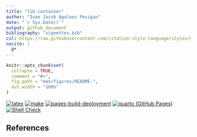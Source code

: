 ```yaml
---
title: "lib-container"
author: "Ivan Jacob Agaloos Pesigan"
date: "`r Sys.Date()`"
output: github_document
bibliography: "vignettes.bib"
csl: https://raw.githubusercontent.com/citation-style-language/styles/master/apa.csl
nocite: |
  @*
---
```


<!-- README.md is generated from .setup/readme/README.Rmd. Please edit that file -->

```r
knitr::opts_chunk$set(
  collapse = TRUE,
  comment = "#>",
  fig.path = "man/figures/README-",
  out.width = "100%"
)
```

<!-- badges: start -->
[![latex](https://github.com/ijapesigan/lib-container/actions/workflows/latex.yml/badge.svg)](https://github.com/ijapesigan/lib-container/actions/workflows/latex.yml)
[![make](https://github.com/ijapesigan/lib-container/actions/workflows/make.yml/badge.svg)](https://github.com/ijapesigan/lib-container/actions/workflows/make.yml)
[![pages-build-deployment](https://github.com/ijapesigan/lib-container/actions/workflows/pages/pages-build-deployment/badge.svg)](https://github.com/ijapesigan/lib-container/actions/workflows/pages/pages-build-deployment)
[![quarto (GitHub Pages)](https://github.com/ijapesigan/lib-container/actions/workflows/quarto-gh-pages.yml/badge.svg)](https://github.com/ijapesigan/lib-container/actions/workflows/quarto-gh-pages.yml)
[![Shell Check](https://github.com/ijapesigan/lib-container/actions/workflows/shellcheck.yml/badge.svg)](https://github.com/ijapesigan/lib-container/actions/workflows/shellcheck.yml)
<!-- badges: end -->

## References

